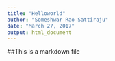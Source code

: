---
title: "Helloworld"
author: "Someshwar Rao Sattiraju"
date: "March 27, 2017"
output: html_document
---

##This is a markdown file